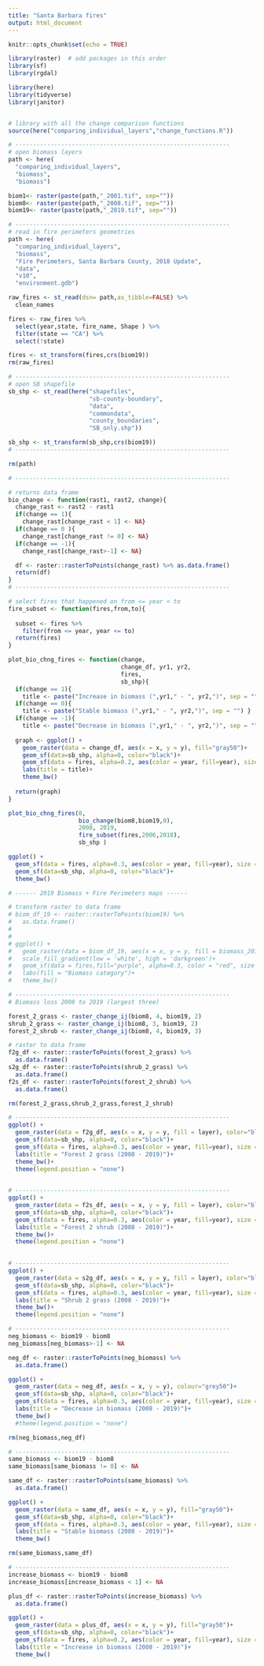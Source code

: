 ```yaml
---
title: "Santa Barbara fires"
output: html_document
---
```


```r
knitr::opts_chunk$set(echo = TRUE)

library(raster)  # add packages in this order
library(sf)
library(rgdal)

library(here)
library(tidyverse)
library(janitor)


# library with all the change comparison functions
source(here("comparing_individual_layers","change_functions.R"))
```

```r

# -------------------------------------------------------------
# open biomass layers
path <- here(
  "comparing_individual_layers",
  "biomass",
  "biomass")

biom1<- raster(paste(path,"_2001.tif", sep=""))
biom8<- raster(paste(path,"_2008.tif", sep=""))
biom19<- raster(paste(path,"_2019.tif", sep=""))

# -------------------------------------------------------------
# read in fire perimeters geometries
path <- here(
  "comparing_individual_layers",
  "biomass",
  "Fire Perimeters, Santa Barbara County, 2018 Update",
  "data",
  "v10",
  "environment.gdb")

raw_fires <- st_read(dsn= path,as_tibble=FALSE) %>% 
  clean_names

fires <- raw_fires %>% 
  select(year,state, fire_name, Shape ) %>% 
  filter(state == "CA") %>% 
  select(!state)

fires <- st_transform(fires,crs(biom19))
rm(raw_fires)

# -------------------------------------------------------------
# open SB shapefile
sb_shp <- st_read(here("shapefiles",
                       "sb-county-boundary",
                       "data",
                       "commondata",
                       "county_boundaries",
                       "SB_only.shp"))

sb_shp <- st_transform(sb_shp,crs(biom19))
# -------------------------------------------------------------

rm(path)

```


```r
# -------------------------------------------------------------

# returns data frame
bio_change <- function(rast1, rast2, change){
  change_rast <- rast2 - rast1
  if(change == 1){
    change_rast[change_rast < 1] <- NA}
  if(change == 0 ){
    change_rast[change_rast != 0] <- NA}
  if(change == -1){
    change_rast[change_rast>-1] <- NA}

  df <- raster::rasterToPoints(change_rast) %>% as.data.frame()
  return(df)
}
# -------------------------------------------------------------

# select fires that happened on from <= year < to
fire_subset <- function(fires,from,to){
  
  subset <- fires %>% 
    filter(from <= year, year <= to)
  return(fires)
}

plot_bio_chng_fires <- function(change, 
                                change_df, yr1, yr2, 
                                fires,
                                sb_shp){
  if(change == 1){
    title <- paste("Increase in biomass (",yr1," - ", yr2,")", sep = "") }
  if(change == 0){
    title <- paste("Stable biomass (",yr1," - ", yr2,")", sep = "") }
  if(change == -1){
    title <- paste("Decrease in biomass (",yr1," - ", yr2,")", sep = "") }
  
  graph <- ggplot() +
    geom_raster(data = change_df, aes(x = x, y = y), fill="gray50")+
    geom_sf(data=sb_shp, alpha=0, color="black")+
    geom_sf(data = fires, alpha=0.2, aes(color = year, fill=year), size = 0.3) +
    labs(title = title)+
    theme_bw()
  
  return(graph)
}
```


```r
plot_bio_chng_fires(0, 
                    bio_change(biom8,biom19,0), 
                    2008, 2019,
                    fire_subset(fires,2006,2018),
                    sb_shp )
```


```r

ggplot() +
  geom_sf(data = fires, alpha=0.3, aes(color = year, fill=year), size = 0.3) +
  geom_sf(data=sb_shp, alpha=0, color="black")+
  theme_bw()
```

```r
# ------ 2019 Biomass + Fire Perimeters maps ------

# transform raster to data frame
# biom_df_19 <- raster::rasterToPoints(biom19) %>%
#   as.data.frame()
# 
# 
# ggplot() +
#   geom_raster(data = biom_df_19, aes(x = x, y = y, fill = biomass_2019))+
#   scale_fill_gradient(low = 'white', high = 'darkgreen')+
#   geom_sf(data = fires,fill="purple", alpha=0.3, color = "red", size = 0.3) +
#   labs(fill = "Biomass category")+
#   theme_bw()
```


```r
# -------------------------------------------------------------
# Biomass loss 2008 to 2019 (largest three)

forest_2_grass <- raster_change_ij(biom8, 4, biom19, 2)
shrub_2_grass <- raster_change_ij(biom8, 3, biom19, 2)
forest_2_shrub <- raster_change_ij(biom8, 4, biom19, 3)

# raster to data frame
f2g_df <- raster::rasterToPoints(forest_2_grass) %>%
  as.data.frame()
s2g_df <- raster::rasterToPoints(shrub_2_grass) %>%
  as.data.frame()
f2s_df <- raster::rasterToPoints(forest_2_shrub) %>%
  as.data.frame()

rm(forest_2_grass,shrub_2_grass,forest_2_shrub)
```


```r
# -------------------------------------------------------------
ggplot() +
  geom_raster(data = f2g_df, aes(x = x, y = y, fill = layer), color="blue")+
  geom_sf(data=sb_shp, alpha=0, color="black")+
  geom_sf(data = fires, alpha=0.3, aes(color = year, fill=year), size = 0.3) +
  labs(title = "Forest 2 grass (2008 - 2019)")+
  theme_bw()+
  theme(legend.position = "none")
  
```


```r
# -------------------------------------------------------------
ggplot() +
  geom_raster(data = f2s_df, aes(x = x, y = y, fill = layer), color="blue")+
  geom_sf(data=sb_shp, alpha=0, color="black")+
  geom_sf(data = fires, alpha=0.3, aes(color = year, fill=year), size = 0.3) +
  labs(title = "Forest 2 shrub (2008 - 2019)")+
  theme_bw()+
  theme(legend.position = "none")
  
```


```r
# -------------------------------------------------------------
ggplot() +
  geom_raster(data = s2g_df, aes(x = x, y = y, fill = layer), color="blue")+
  geom_sf(data=sb_shp, alpha=0, color="black")+
  geom_sf(data = fires, alpha=0.3, aes(color = year, fill=year), size = 0.3) +
  labs(title = "Shrub 2 grass (2008 - 2019)")+
  theme_bw()+
  theme(legend.position = "none")
```


```r
# -------------------------------------------------------------
neg_biomass <- biom19 - biom8
neg_biomass[neg_biomass>-1] <- NA

neg_df <- raster::rasterToPoints(neg_biomass) %>%
  as.data.frame()

ggplot() +
  geom_raster(data = neg_df, aes(x = x, y = y), colour="grey50")+
  geom_sf(data=sb_shp, alpha=0, color="black")+
  geom_sf(data = fires, alpha=0.3, aes(color = year, fill=year), size = 0.3) +
  labs(title = "Decrease in biomass (2008 - 2019)")+
  theme_bw()
  #theme(legend.position = "none")

rm(neg_biomass,neg_df)
```


```r
# -------------------------------------------------------------
same_biomass <- biom19 - biom8
same_biomass[same_biomass != 0] <- NA

same_df <- raster::rasterToPoints(same_biomass) %>%
  as.data.frame()

ggplot() +
  geom_raster(data = same_df, aes(x = x, y = y), fill="gray50")+
  geom_sf(data=sb_shp, alpha=0, color="black")+
  geom_sf(data = fires, alpha=0.3, aes(color = year, fill=year), size = 0.3) +
  labs(title = "Stable biomass (2008 - 2019)")+
  theme_bw()

rm(same_biomass,same_df)
```

```r
# -------------------------------------------------------------
increase_biomass <- biom19 - biom8
increase_biomass[increase_biomass < 1] <- NA

plus_df <- raster::rasterToPoints(increase_biomass) %>%
  as.data.frame()

ggplot() +
  geom_raster(data = plus_df, aes(x = x, y = y), fill="gray50")+
  geom_sf(data=sb_shp, alpha=0, color="black")+
  geom_sf(data = fires, alpha=0.2, aes(color = year, fill=year), size = 0.3) +
  labs(title = "Increase in biomass (2008 - 2019)")+
  theme_bw()
```